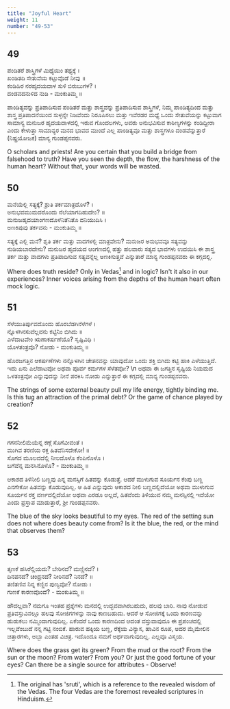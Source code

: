 ```yaml
---
title: "Joyful Heart"
weight: 11
number: "49-53"
---
```


## 49
ಪಂಡಿತರೆ ಶಾಸ್ತ್ರಿಗಳೆ ಮಿಥ್ಯೆಯಿಂ ತಥ್ಯಕ್ಕೆ ।  
ಖಂಡಿತದಿ ಸೇತುವೆಯ ಕಟ್ಟುವೊಡೆ ನೀವು ॥  
ಕಂಡಿಹಿರ ನರಹೃದಯದಾಳ ಸುಳಿ ಬಿರುಬುಗಳ? ।  
ದಂಡವದನುಳಿದ ನುಡಿ - ಮಂಕುತಿಮ್ಮ ॥ 

ಪಾಂಡಿತ್ಯವನ್ನು ಪ್ರತಿಪಾದಿಸುವ ಪಂಡಿತರೆ ಮತ್ತು ಶಾಸ್ತ್ರವನ್ನು ಪ್ರತಿಪಾದಿಸುವ ಶಾಸ್ತ್ರಿಗಳೆ, ನಿಮ್ಮ ಪಾಂಡಿತ್ಯದಿಂದ ಮತ್ತು ಶಾಸ್ತ್ರ ಪ್ರತಿಪಾದನೆಯಿಂದ ಸುಳ್ಳನ್ನೇ ನಿಜವೆಂದು ನಿರೂಪಿಸಲು ಮತ್ತು ಇವೆರಡರ ಮಧ್ಯೆ ಒಂದು ಸೇತುವೆಯನ್ನು ಕಟ್ಟುವಾಗ ಸಾಮಾನ್ಯ ಮನುಜರ ಹೃದಯದಾಳದಲ್ಲಿ ಇರುವ ಗೊಂದಲಗಳು, ಅವರು ಅನುಭವಿಸುವ ಕಾಠಿಣ್ಯಗಳನ್ನು ಕಂಡಿದ್ದೀರಾ ಎಂದು ಕೇಳುತ್ತಾ ಸಾಮಾನ್ಯರ ಮನದ ಭಾವದ ಮುಂದೆ ಎಲ್ಲ ಪಾಂಡಿತ್ಯವೂ ಮತ್ತು ಶಾಸ್ತ್ರಗಳೂ ದಂಡವೆನ್ನುತ್ತಾರೆ (ನಿಷ್ಪ್ರಯೋಜಕ) ಮಾನ್ಯ ಗುಂಡಪ್ಪನವರು.

O scholars and priests! Are you certain that you build a bridge from falsehood to truth? Have you seen the depth, the flow, the harshness of the human heart? Without that, your words will be wasted.

## 50
ಮನೆಯೆಲ್ಲಿ ಸತ್ಯಕ್ಕೆ? ಶ್ರುತಿ ತರ್ಕಮಾತ್ರದೊಳೆ? ।  
ಅನುಭವಮುಮದರೊಂದು ನೆಲೆಯಾಗದಿಹುದೇಂ? ॥  
ಮನುಜಹೃದಯಾಂಗಣದೊಳೆನಿತೆನಿತೊ ದನಿಯುದಿಸಿ ।  
ಅಣಕಿಪುವು ತರ್ಕವನು - ಮಂಕುತಿಮ್ಮ ॥

ಸತ್ಯಕ್ಕೆ ಎಲ್ಲಿ ಮನೆ? ಶೃತಿ ತರ್ಕ ಮತ್ತು ವಾದಗಳಲ್ಲಿ ಮಾತ್ರವೇನು? ಮನುಜರ ಅನುಭವವೂ ಸತ್ಯವನ್ನು ನುಡಿಯಬಾರದೇನು? ಮನುಜರ ಹೃದಯದ ಆಂಗಣದಲ್ಲಿ ಹತ್ತು ಹಲವಾರು ಸತ್ಯದ ಭಾವಗಳು ಉದಯಿಸಿ ಈ ಶಾಸ್ತ್ರ ತರ್ಕ ಮತ್ತು ವಾದಗಳು ಪ್ರತಿಪಾದಿಸುವ ಸತ್ಯವನ್ನೆಲ್ಲ ಅಣಕಿಸುತ್ತವೆ ಎನ್ನುತಾರೆ ಮಾನ್ಯ ಗುಂಡಪ್ಪನವರು ಈ ಕಗ್ಗದಲ್ಲಿ.

Where does truth reside? Only in Vedas[^19] and in logic? Isn't it also in our experiences? Inner voices arising from the depths of the human heart often mock logic.

## 51
ಸೆಳೆಯುತಿರ್ಪುವದೊಂದು ಹೊರಬೆಡಗಿನೆಳೆಗಳೆ ।  
ನ್ನೊಳಗಿನಸುವೆಲ್ಲವನು ಕಟ್ಟಿನಿಂ ಬಿಗಿದು ॥  
ಎಳೆದಾಟವೇಂ ಋಣಾಕರ್ಷಣೆಯೊ? ಸೃಷ್ಟಿವಿಧಿ ।  
ಯೊಳತಂತ್ರವೊ? ನೋಡು - ಮಂಕುತಿಮ್ಮ ॥

ಹೊರಜಗತ್ತಿನ ಆಕರ್ಷಣೆಗಳು ನನ್ನೊಳಗಿನ ಚೇತನವನ್ನು ಯಾವುದೋ ಒಂದು ಶಕ್ತಿ ಬಿಗಿದು ಕಟ್ಟಿ ಹಾಕಿ ಎಳೆಯುತ್ತಿದೆ. ಇದು ಏನು ಎಲೆದಾಟವೋ ಅಥವಾ ಪೂರ್ವ ಕರ್ಮಗಳ ಸೆಳೆತವೋ? \n ಅಥವಾ ಈ ಜಗತ್ತಿನ ಸೃಷ್ಟಿಯ ನಿಯಮದ ಒಳತಂತ್ರವೋ ಎನ್ನುವುದನ್ನು ನೀನೆ ಪರಕಿಸಿ ನೋಡು ಎನ್ನುತ್ತಾರೆ ಈ ಕಗ್ಗದಲ್ಲಿ ಮಾನ್ಯ ಗುಂಡಪ್ಪನವರು.

The strings of some external beauty pull my life energy, tightly binding me. Is this tug an attraction of the primal debt? Or the game of chance played by creation?

## 52
ಗಗನನೀಲಿಮೆಯೆನ್ನ ಕಣ್ಗೆ ಸೊಗೆವೀವಂತೆ ।  
ಮುಗಿವ ತರಣಿಯ ರಕ್ತ ಹಿತವೆನಿಸದೇಕೋ! ॥  
ಸೊಗದ ಮೂಲವದೆಲ್ಲಿ ನೀಲದೊಳೊ ಕೆಂಪಿನೊಳೊ ।  
ಬಗೆವೆನ್ನ ಮನಸಿನೊಳೊ? - ಮಂಕುತಿಮ್ಮ ॥

ಆಕಾಶದ ತಿಳಿನೀಲಿ ಬಣ್ಣವು ಎನ್ನ ಮನಸ್ಸಿಗೆ ಹಿತವನ್ನು ಕೊಡುತ್ತೆ. ಆದರೆ ಮುಳುಗುವ ಸೂರ್ಯನ ಕೆಂಪು ಬಣ್ಣ ಎನಗೇಕೋ ಹಿತವನ್ನು ಕೊಡುವುದಿಲ್ಲ. ಆ ಹಿತ ಎನ್ನುವುದು ಆಕಾಶದ ನೀಲಿ ಬಣ್ಣದಲ್ಲಿದೆಯೋ ಅಥವಾ ಮುಳುಗುವ ಸೂರ್ಯನ ರಕ್ತ ವರ್ಣದಲ್ಲಿದೆಯೋ ಅಥವಾ ಎರಡೂ ಅಲ್ಲದೆ, ಹಿತವೆಂದು ತಿಳಿಯುವ ನಮ್ಮ ಮನಸ್ಸಿನಲ್ಲಿ ಇದೆಯೋ ಎಂದು ಪ್ರಸ್ತಾಪ ಮಾಡುತ್ತಾರೆ, ಶ್ರೀ ಗುಂಡಪ್ಪನವರು.

The blue of the sky looks beautiful to my eyes. The red of the setting sun does not where does beauty come from? Is it the blue, the red, or the mind that observes them?

## 53
ತೃಣಕೆ ಹಸಿರೆಲ್ಲಿಯದು? ಬೇರಿನದೆ? ಮಣ್ಣಿನದೆ? ।  
ದಿನಪನದೆ? ಚಂದ್ರನದೆ? ನೀರಿನದೆ? ನಿನದೆ? ॥  
ತಣಿತಣಿವ ನಿನ್ನ ಕಣ್ಣಿನ ಪುಣ್ಯವೋ? ನೋಡು ।  
ಗುಣಕೆ ಕಾರಣವೊಂದೆ? - ಮಂಕುತಿಮ್ಮ ॥

ಹೌದಲ್ಲವಾ? ನಮಗೂ ಇಂತಹ ಪ್ರಶ್ನೆಗಳು ಮನದಲ್ಲಿ ಉದ್ಭವವಾಗಿರಬಹುದು, ಹಲವು ಬಾರಿ. ನಾವು ನೋಡುವ ಪ್ರತಿವಸ್ತುವಿನಲ್ಲೂ ಹಲವು ಸೋಜಿಗಗಳನ್ನು ನಾವು ಕಾಣಬಹುದು. ಆದರೆ ಆ ಸೋಜಿಗಕ್ಕೆ ಒಂದು ಕಾರಣವನ್ನು ಹುಡುಕಲು ನಮ್ಮಿಂದಾಗುವುದಿಲ್ಲ. ಏಕೆಂದರೆ ಒಂದು ಕಾರಣದಿಂದ ಆದಂತ ವಸ್ತುವಾವುದೂ ಈ ಪ್ರಪಂಚದಲ್ಲಿ ಇಲ್ಲವೆಂಬುದೆ ನನ್ನ ಗಟ್ಟಿ ನಂಬಿಕೆ. ಹಾರುವ ಹಕ್ಕಿಯ ಬಣ್ಣ, ರೆಕ್ಕೆಯ ವಿನ್ಯಾಸ, ಹಾವಿನ ರೂಪ, ಅದರ ಮೈಮೇಲಿನ ಚಿತ್ತಾರಗಳು, ಅಬ್ಬಾ ಎಂತಹ ವಿಚಿತ್ರ. ಇದೊಂದೂ ನಮಗೆ ಅರ್ಥವಾಗುವುದಿಲ್ಲ. ಎಲ್ಲವೂ ವಿಸ್ಮಯ.

Where does the grass get its green? From the mud or the root? From the sun or the moon? From water? From you? Or just the good fortune of your eyes? Can there be a single source for attributes - Observe!

[^19]: The original has 'sruti', which is a reference to the revealed wisdom of the Vedas.
The four Vedas are the foremost revealed scriptures in Hinduism.